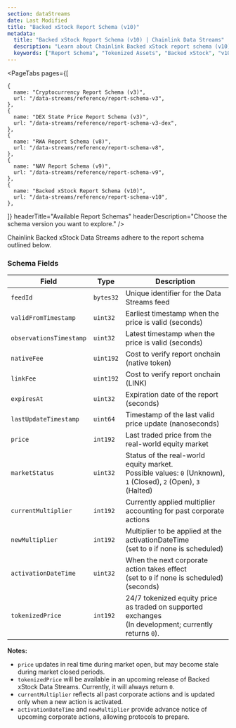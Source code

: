 ```yaml
---
section: dataStreams
date: Last Modified
title: "Backed xStock Report Schema (v10)"
metadata:
  title: "Backed xStock Report Schema (v10) | Chainlink Data Streams"
  description: "Learn about Chainlink Backed xStock report schema (v10), including fields, encoding, and examples for integrating tokenized asset data in your applications."
  keywords: ["Report Schema", "Tokenized Assets", "Backed xStock", "v10 Schema", "Data Format", "Report Structure"]
---
```



<DataStreams section="dsNotes" />

<PageTabs
  pages={[

    {
      name: "Cryptocurrency Report Schema (v3)",
      url: "/data-streams/reference/report-schema-v3",
    },
    {
      name: "DEX State Price Report Schema (v3)",
      url: "/data-streams/reference/report-schema-v3-dex",
    },
    {
      name: "RWA Report Schema (v8)",
      url: "/data-streams/reference/report-schema-v8",
    },
    {
      name: "NAV Report Schema (v9)",
      url: "/data-streams/reference/report-schema-v9",
    },
    {
      name: "Backed xStock Report Schema (v10)",
      url: "/data-streams/reference/report-schema-v10",
    },

]}
headerTitle="Available Report Schemas"
headerDescription="Choose the schema version you want to explore."
/>

Chainlink Backed xStock Data Streams adhere to the report schema outlined below.

### Schema Fields

| Field                   | Type      | Description                                                                                                          |
| ----------------------- | --------- | -------------------------------------------------------------------------------------------------------------------- |
| `feedId`                | `bytes32` | Unique identifier for the Data Streams feed                                                                          |
| `validFromTimestamp`    | `uint32`  | Earliest timestamp when the price is valid (seconds)                                                                 |
| `observationsTimestamp` | `uint32`  | Latest timestamp when the price is valid (seconds)                                                                   |
| `nativeFee`             | `uint192` | Cost to verify report onchain (native token)                                                                         |
| `linkFee`               | `uint192` | Cost to verify report onchain (LINK)                                                                                 |
| `expiresAt`             | `uint32`  | Expiration date of the report (seconds)                                                                              |
| `lastUpdateTimestamp`   | `uint64`  | Timestamp of the last valid price update (nanoseconds)                                                               |
| `price`                 | `int192`  | Last traded price from the real-world equity market                                                                  |
| `marketStatus`          | `uint32`  | Status of the real-world equity market. <br/> Possible values: `0` (Unknown), `1` (Closed), `2` (Open), `3` (Halted) |
| `currentMultiplier`     | `int192`  | Currently applied multiplier accounting for past corporate actions                                                   |
| `newMultiplier`         | `int192`  | Multiplier to be applied at the activationDateTime <br/> (set to `0` if none is scheduled)                           |
| `activationDateTime`    | `uint32`  | When the next corporate action takes effect <br/> (set to `0` if none is scheduled) (seconds)                        |
| `tokenizedPrice`        | `int192`  | 24/7 tokenized equity price as traded on supported exchanges <br/> (In development; currently returns `0`).          |

**Notes:**

- `price` updates in real time during market open, but may become stale during market closed periods.
- `tokenizedPrice` will be available in an upcoming release of Backed xStock Data Streams. Currently, it will always return `0`.
- `currentMultiplier` reflects all past corporate actions and is updated only when a new action is activated.
- `activationDateTime` and `newMultiplier` provide advance notice of upcoming corporate actions, allowing protocols to prepare.
